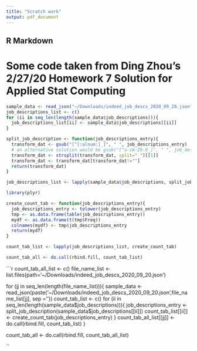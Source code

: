 ```yaml
---
title: "Scratch work" 
output: pdf_document
---
```


## R Markdown


# Some code taken from Ding Zhou's 2/27/20 Homework 7 Solution for Applied Stat Computing 

```r

sample_data <- read_json("~/Downloads/indeed_job_descs_2020_09_20.json")
job_descriptions_list <- c()
for (ii in seq_len(length(sample_data$job_descriptions))){
  job_descriptions_list[ii] <- sample_data$job_descriptions[[ii]]
}

split_job_description <- function(job_descriptions_entry){
  transform_dat <- gsub("[^[:alnum:]_]", " ", job_descriptions_entry)
  # an alternative solution would be gsub("[^a-zA-Z0-9_]", " ", job_descriptions_entry)
  transform_dat <- strsplit(transform_dat, split=" ")[[1]]
  transform_dat <- transform_dat[transform_dat!=""]
  return(transform_dat)
}

job_descriptions_list <- lapply(sample_data$job_descriptions, split_job_description)

```



```r
library(plyr)

create_count_tab <- function(job_descriptions_entry){
  job_descriptions_entry <- tolower(job_descriptions_entry)
  tmp <- as.data.frame(table(job_descriptions_entry))
  mydf <- as.data.frame(t(tmp$Freq))
  colnames(mydf) <- tmp$job_descriptions_entry
  return(mydf)
}

count_tab_list <- lapply(job_descriptions_list, create_count_tab)

count_tab_all <- do.call(rbind.fill, count_tab_list)

```

```r
count_tab_all_list <- c()
file_name_list <- list.files(path='~/Downloads/indeed_job_descs_2020_09_20.json')

for (jj in seq_len(length(file_name_list))){
  sample_data <- read_json(paste('~/Downloads/indeed_job_descs_2020_09_20.json',file_name_list[jj], sep =''))
  count_tab_list <- c()
  for (ii in seq_len(length(sample_data$job_descriptions))){
    job_descriptions_entry <- split_job_description(sample_data$job_descriptions[[ii]])
    count_tab_list[[ii]] <- create_count_tab(job_descriptions_entry)
  }
  count_tab_all_list[[jj]] <- do.call(rbind.fill, count_tab_list)
}

count_tab_all <- do.call(rbind.fill, count_tab_all_list)

``